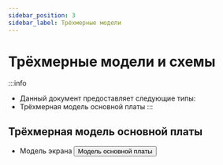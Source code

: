 ```yaml
---
sidebar_position: 3
sidebar_label: Трёхмерные модели
---
```




# Трёхмерные модели и схемы

:::info
* Данный документ предоставляет следующие типы:
* Трёхмерная модель основной платы
:::






## Трёхмерная модель основной платы

* Модель экрана
    <Button variant="contained" disableElevation component="a" rel="noopener" href="https://cdn.mellow.klipper.cn/STEP/FLY-TFT-V2.step">Модель основной платы</Button>
